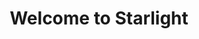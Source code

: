 ---
title: Welcome to Starlight
description: Get started building your docs site with Starlight.
template: splash
---